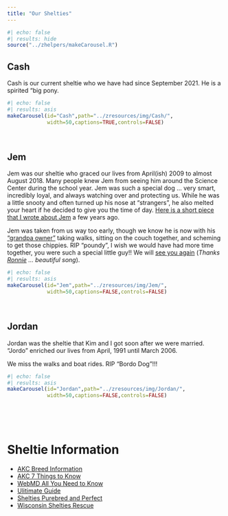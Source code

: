 ```yaml
---
title: "Our Shelties"
---
```


```r
#| echo: false
#| results: hide
source("../zhelpers/makeCarousel.R")
```

## Cash
Cash is our current sheltie who we have had since September 2021. He is a spirited "big pony.

```r
#| echo: false
#| results: asis
makeCarousel(id="Cash",path="../zresources/img/Cash/",
             width=50,captions=TRUE,controls=FALSE)
```

&nbsp;

## Jem
Jem was our sheltie who graced our lives from April(ish) 2009 to almost August 2018. Many people knew Jem from seeing him around the Science Center during the school year. Jem was such a special dog ... very smart, incredibly loyal, and always watching over and protecting us. While he was a little snooty and often turned up his nose at "strangers", he also melted your heart if he decided to give you the time of day. [Here is a short piece that I wrote about Jem](http://sheltiespandp.weebly.com/jem.html) a few years ago.

Jem was taken from us way too early, though we know he is now with his ["grandpa owner"](http://www.apg-wi.com/ashland_daily_press/obituaries/lloyd-sellung/article_f4167abc-1e92-11e8-87a0-17b0ec3869f9.html) taking walks, sitting on the couch together, and scheming to get those chippies. RIP "poundy", I wish we would have had more time together, you were such a special little guy!! We will [see you again](https://www.youtube.com/watch?v=mj37_Rqsec4) (*Thanks [Ronnie](http://www.ronniebakerbrooks.com/) ... beautiful song*).

```r
#| echo: false
#| results: asis
makeCarousel(id="Jem",path="../zresources/img/Jem/",
             width=50,captions=FALSE,controls=FALSE)
```

&nbsp;

## Jordan
Jordan was the sheltie that Kim and I got soon after we were married. "Jordo" enriched our lives from April, 1991 until March 2006.

We miss the walks and boat rides. RIP "Bordo Dog"!!!

```r
#| echo: false
#| results: asis
makeCarousel(id="Jordan",path="../zresources/img/Jordan/",
             width=50,captions=FALSE,controls=FALSE)
```

&nbsp;

&nbsp;

# Sheltie Information

- [AKC Breed Information](https://www.akc.org/dog-breeds/shetland-sheepdog/)
- [AKC 7 Things to Know](https://www.akc.org/expert-advice/lifestyle/7-facts-shetland-sheepdogs/)
- [WebMD All You Need to Know](https://pets.webmd.com/dogs/what-to-know-shetland-sheepdogs)
- [Ulitimate Guide](https://therapypet.org/dog-breeds/shetland-sheepdogs/)
- [Shelties Purebred and Perfect](https://sheltiespandp.weebly.com/)
- [Wisconsin Shelties Rescue](http://www.wisheltierescue.com/)
